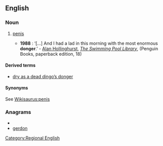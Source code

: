 ==English==

===Noun===
{{en-noun}}

# {{context|British|Africa|Australia|informal|lang=en}} [[penis]]
#*'''1988''' : ‘[...] And I had a lad in this morning with the most enormous '''donger'''.’ - [[w:Alan Hollinghurst|Alan Hollinghurst]], ''[[w:The Swimming Pool Library|The Swimming Pool Library]]'', (Penguin Books, paperback edition, 18)

====Derived terms====
* [[dry as a dead dingo's donger|dry as a dead dingo’s donger]]

====Synonyms====
See [[Wikisaurus:penis]]

===Anagrams===
* {{alphagram|degnor}}
* [[gerdon#English|gerdon]]


[[Category:Regional English]]